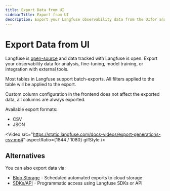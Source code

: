```yaml
---
title: Export Data from UI
sidebarTitle: Export from UI
description: Export your Langfuse observability data from the UIfor analysis, fine-tuning, and integration with external tools.
---
```


# Export Data from UI

Langfuse is [open-source](/open-source) and data tracked with Langfuse is open. Export your observability data for analysis, fine-tuning, model training, or integration with external tools.

Most tables in Langfuse support batch-exports. All filters applied to the table will be applied to the export.

Custom column configuration in the frontend does not affect the exported data, all columns are always exported.

Available export formats:

- CSV
- JSON

<Video
  src="https://static.langfuse.com/docs-videos/export-generations-csv.mp4"
  aspectRatio={1844 / 1080}
  gifStyle
/>

## Alternatives

You can also export data via:

- [Blob Storage](/docs/api-and-data-platform/features/export-to-blob-storage) - Scheduled automated exports to cloud storage
- [SDKs/API](/docs/api-and-data-platform/features/public-api) - Programmatic access using Langfuse SDKs or API
